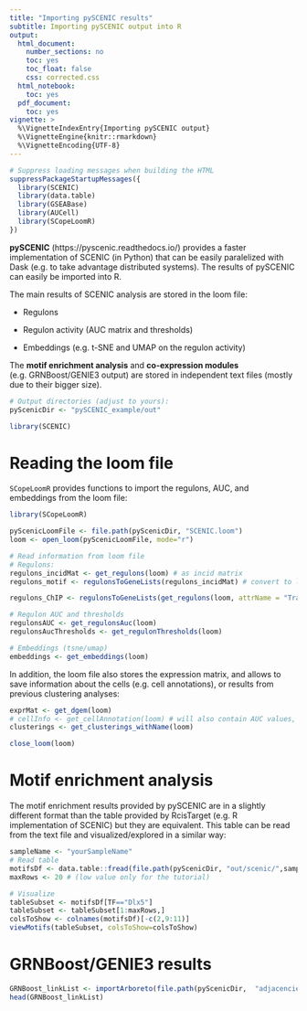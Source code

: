 ```yaml
---
title: "Importing pySCENIC results"
subtitle: Importing pySCENIC output into R
output:
  html_document:
    number_sections: no
    toc: yes
    toc_float: false
    css: corrected.css
  html_notebook:
    toc: yes
  pdf_document:
    toc: yes
vignette: >
  %\VignetteIndexEntry{Importing pySCENIC output} 
  %\VignetteEngine{knitr::rmarkdown} 
  %\VignetteEncoding{UTF-8}
---
```


```r
# Suppress loading messages when building the HTML
suppressPackageStartupMessages({
  library(SCENIC)
  library(data.table)
  library(GSEABase)
  library(AUCell)
  library(SCopeLoomR)
})
```

**pySCENIC** (https://pyscenic.readthedocs.io/) provides a faster implementation of SCENIC (in Python) that can be easily paralelized with Dask (e.g. to take advantage distributed systems). The results of pySCENIC can easily be imported into R.

The main results of SCENIC analysis are stored in the loom file:

- Regulons 

- Regulon activity (AUC matrix and thresholds)

- Embeddings (e.g. t-SNE and UMAP on the regulon activity)

The **motif enrichment analysis** and **co-expression modules** (e.g. GRNBoost/GENIE3 output) are stored in independent text files (mostly due to their bigger size).

```r
# Output directories (adjust to yours):
pyScenicDir <- "pySCENIC_example/out"

library(SCENIC)
```

# Reading the loom file

`SCopeLoomR` provides functions to import the regulons, AUC, and embeddings from the loom file: 

```r
library(SCopeLoomR)

pyScenicLoomFile <- file.path(pyScenicDir, "SCENIC.loom")
loom <- open_loom(pyScenicLoomFile, mode="r")

# Read information from loom file
# Regulons:
regulons_incidMat <- get_regulons(loom) # as incid matrix
regulons_motif <- regulonsToGeneLists(regulons_incidMat) # convert to list

regulons_ChIP <- regulonsToGeneLists(get_regulons(loom, attrName = "TrackRegulons"))

# Regulon AUC and thresholds
regulonsAUC <- get_regulonsAuc(loom)
regulonsAucThresholds <- get_regulonThresholds(loom)

# Embeddings (tsne/umap)
embeddings <- get_embeddings(loom)
```

In addition, the loom file also stores the expression matrix, and allows to save information about the cells (e.g. cell annotations), or results from previous clustering analyses: 

```r
exprMat <- get_dgem(loom)
# cellInfo <- get_cellAnnotation(loom) # will also contain AUC values, etc... you can filter them out
clusterings <- get_clusterings_withName(loom)
```

```r
close_loom(loom)
```

# Motif enrichment analysis

The motif enrichment results provided by pySCENIC are in a slightly different format than the table provided by RcisTarget (e.g. R implementation of SCENIC) but they are equivalent. This table can be read from the text file and visualized/explored in a similar way: 

```r
sampleName <- "yourSampleName"
# Read table
motifsDf <- data.table::fread(file.path(pyScenicDir, "out/scenic/",sampleName,"/cistarget/",sampleName,"__reg_mtf.csv"), header = T, sep="\t")
maxRows <- 20 # (low value only for the tutorial)

# Visualize
tableSubset <- motifsDf[TF=="Dlx5"]
tableSubset <- tableSubset[1:maxRows,] 
colsToShow <- colnames(motifsDf)[-c(2,9:11)]
viewMotifs(tableSubset, colsToShow=colsToShow)
```

# GRNBoost/GENIE3 results

```r
GRNBoost_linkList <- importArboreto(file.path(pyScenicDir,  "adjacencies.tsv"))
head(GRNBoost_linkList)
```


